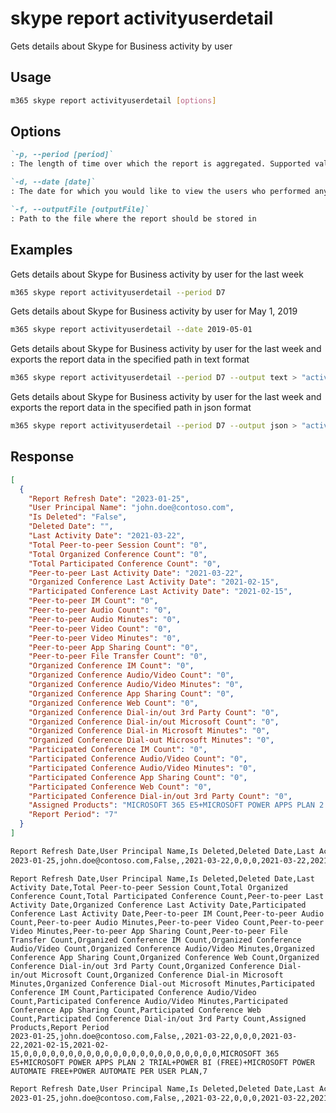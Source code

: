 
# skype report activityuserdetail

Gets details about Skype for Business activity by user

## Usage

```sh
m365 skype report activityuserdetail [options]
```

## Options

```md defintion-list
`-p, --period [period]`
: The length of time over which the report is aggregated. Supported values `D7,D30,D90,D180`

`-d, --date [date]`
: The date for which you would like to view the users who performed any activity. Supported date format is YYYY-MM-DD. Specify the date or period, but not both

`-f, --outputFile [outputFile]`
: Path to the file where the report should be stored in
```

<Global />

## Examples

Gets details about Skype for Business activity by user for the last week

```sh
m365 skype report activityuserdetail --period D7
```

Gets details about Skype for Business activity by user for May 1, 2019

```sh
m365 skype report activityuserdetail --date 2019-05-01
```

Gets details about Skype for Business activity by user for the last week and exports the report data in the specified path in text format

```sh
m365 skype report activityuserdetail --period D7 --output text > "activityuserdetail.txt"
```

Gets details about Skype for Business activity by user for the last week and exports the report data in the specified path in json format

```sh
m365 skype report activityuserdetail --period D7 --output json > "activityuserdetail.json"
```

## Response

<Tabs>
  <TabItem value="JSON">

  ```json
  [
    {
      "Report Refresh Date": "2023-01-25",
      "User Principal Name": "john.doe@contoso.com",
      "Is Deleted": "False",
      "Deleted Date": "",
      "Last Activity Date": "2021-03-22",
      "Total Peer-to-peer Session Count": "0",
      "Total Organized Conference Count": "0",
      "Total Participated Conference Count": "0",
      "Peer-to-peer Last Activity Date": "2021-03-22",
      "Organized Conference Last Activity Date": "2021-02-15",
      "Participated Conference Last Activity Date": "2021-02-15",
      "Peer-to-peer IM Count": "0",
      "Peer-to-peer Audio Count": "0",
      "Peer-to-peer Audio Minutes": "0",
      "Peer-to-peer Video Count": "0",
      "Peer-to-peer Video Minutes": "0",
      "Peer-to-peer App Sharing Count": "0",
      "Peer-to-peer File Transfer Count": "0",
      "Organized Conference IM Count": "0",
      "Organized Conference Audio/Video Count": "0",
      "Organized Conference Audio/Video Minutes": "0",
      "Organized Conference App Sharing Count": "0",
      "Organized Conference Web Count": "0",
      "Organized Conference Dial-in/out 3rd Party Count": "0",
      "Organized Conference Dial-in/out Microsoft Count": "0",
      "Organized Conference Dial-in Microsoft Minutes": "0",
      "Organized Conference Dial-out Microsoft Minutes": "0",
      "Participated Conference IM Count": "0",
      "Participated Conference Audio/Video Count": "0",
      "Participated Conference Audio/Video Minutes": "0",
      "Participated Conference App Sharing Count": "0",
      "Participated Conference Web Count": "0",
      "Participated Conference Dial-in/out 3rd Party Count": "0",
      "Assigned Products": "MICROSOFT 365 E5+MICROSOFT POWER APPS PLAN 2 TRIAL+POWER BI (FREE)+MICROSOFT POWER AUTOMATE FREE+POWER AUTOMATE PER USER PLAN",
      "Report Period": "7"
    }
  ]
  ```

  </TabItem>
  <TabItem value="Text">

  ```txt
  Report Refresh Date,User Principal Name,Is Deleted,Deleted Date,Last Activity Date,Total Peer-to-peer Session Count,Total Organized Conference Count,Total Participated Conference Count,Peer-to-peer Last Activity Date,Organized Conference Last Activity Date,Participated Conference Last Activity Date,Peer-to-peer IM Count,Peer-to-peer Audio Count,Peer-to-peer Audio Minutes,Peer-to-peer Video Count,Peer-to-peer Video Minutes,Peer-to-peer App Sharing Count,Peer-to-peer File Transfer Count,Organized Conference IM Count,Organized Conference Audio/Video Count,Organized Conference Audio/Video Minutes,Organized Conference App Sharing Count,Organized Conference Web Count,Organized Conference Dial-in/out 3rd Party Count,Organized Conference Dial-in/out Microsoft Count,Organized Conference Dial-in Microsoft Minutes,Organized Conference Dial-out Microsoft Minutes,Participated Conference IM Count,Participated Conference Audio/Video Count,Participated Conference Audio/Video Minutes,Participated Conference App Sharing Count,Participated Conference Web Count,Participated Conference Dial-in/out 3rd Party Count,Assigned Products,Report Period
  2023-01-25,john.doe@contoso.com,False,,2021-03-22,0,0,0,2021-03-22,2021-02-15,2021-02-15,0,0,0,0,0,0,0,0,0,0,0,0,0,0,0,0,0,0,0,0,0,0,MICROSOFT 365 E5+MICROSOFT POWER APPS PLAN 2 TRIAL+POWER BI (FREE)+MICROSOFT POWER AUTOMATE FREE+POWER AUTOMATE PER USER PLAN,7
  ```

  </TabItem>
  <TabItem value="CSV">

  ```csv
  Report Refresh Date,User Principal Name,Is Deleted,Deleted Date,Last Activity Date,Total Peer-to-peer Session Count,Total Organized Conference Count,Total Participated Conference Count,Peer-to-peer Last Activity Date,Organized Conference Last Activity Date,Participated Conference Last Activity Date,Peer-to-peer IM Count,Peer-to-peer Audio Count,Peer-to-peer Audio Minutes,Peer-to-peer Video Count,Peer-to-peer Video Minutes,Peer-to-peer App Sharing Count,Peer-to-peer File Transfer Count,Organized Conference IM Count,Organized Conference Audio/Video Count,Organized Conference Audio/Video Minutes,Organized Conference App Sharing Count,Organized Conference Web Count,Organized Conference Dial-in/out 3rd Party Count,Organized Conference Dial-in/out Microsoft Count,Organized Conference Dial-in Microsoft Minutes,Organized Conference Dial-out Microsoft Minutes,Participated Conference IM Count,Participated Conference Audio/Video Count,Participated Conference Audio/Video Minutes,Participated Conference App Sharing Count,Participated Conference Web Count,Participated Conference Dial-in/out 3rd Party Count,Assigned Products,Report Period
  2023-01-25,john.doe@contoso.com,False,,2021-03-22,0,0,0,2021-03-22,2021-02-15,2021-02-15,0,0,0,0,0,0,0,0,0,0,0,0,0,0,0,0,0,0,0,0,0,0,MICROSOFT 365 E5+MICROSOFT POWER APPS PLAN 2 TRIAL+POWER BI (FREE)+MICROSOFT POWER AUTOMATE FREE+POWER AUTOMATE PER USER PLAN,7
  ```

  </TabItem>
  <TabItem value="Markdown">

  ```md
  Report Refresh Date,User Principal Name,Is Deleted,Deleted Date,Last Activity Date,Total Peer-to-peer Session Count,Total Organized Conference Count,Total Participated Conference Count,Peer-to-peer Last Activity Date,Organized Conference Last Activity Date,Participated Conference Last Activity Date,Peer-to-peer IM Count,Peer-to-peer Audio Count,Peer-to-peer Audio Minutes,Peer-to-peer Video Count,Peer-to-peer Video Minutes,Peer-to-peer App Sharing Count,Peer-to-peer File Transfer Count,Organized Conference IM Count,Organized Conference Audio/Video Count,Organized Conference Audio/Video Minutes,Organized Conference App Sharing Count,Organized Conference Web Count,Organized Conference Dial-in/out 3rd Party Count,Organized Conference Dial-in/out Microsoft Count,Organized Conference Dial-in Microsoft Minutes,Organized Conference Dial-out Microsoft Minutes,Participated Conference IM Count,Participated Conference Audio/Video Count,Participated Conference Audio/Video Minutes,Participated Conference App Sharing Count,Participated Conference Web Count,Participated Conference Dial-in/out 3rd Party Count,Assigned Products,Report Period
  2023-01-25,john.doe@contoso.com,False,,2021-03-22,0,0,0,2021-03-22,2021-02-15,2021-02-15,0,0,0,0,0,0,0,0,0,0,0,0,0,0,0,0,0,0,0,0,0,0,MICROSOFT 365 E5+MICROSOFT POWER APPS PLAN 2 TRIAL+POWER BI (FREE)+MICROSOFT POWER AUTOMATE FREE+POWER AUTOMATE PER USER PLAN,7
  ```

  </TabItem>
</Tabs>

